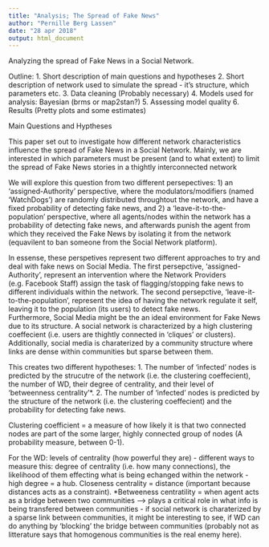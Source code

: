```yaml
---
title: "Analysis; The Spread of Fake News"
author: "Pernille Berg Lassen"
date: "28 apr 2018"
output: html_document
---
```


Analyzing the spread of Fake News in a Social Network.

Outline:
  1. Short description of main questions and hypotheses 
  2. Short description of network used to simulate the spread - it's structure, which parameters etc.
  3. Data cleaning (Probably necessary)
  4. Models used for analysis: Bayesian (brms or map2stan?)
  5. Assessing model quality
  6. Results (Pretty plots and some estimates)
  

Main Questions and Hyptheses 

This paper set out to investigate how different network characteristics influence the spread of Fake News in a Social Network. Mainly, we are interested in which parameters must be present (and to what extent) to limit the spread of Fake News stories in a thightly interconnected network

  We will explore this question from two different persepectives: 1) an 'assigned-Authority' perspective, where the modulators/modifiers (named 'WatchDogs') are randomly distributed throughtout the network, and have a fixed probability of detecting fake news, and 2) a 'leave-it-to-the-population' perspective, where all agents/nodes within the network has a probability of detecting fake news, and afterwards punish the agent from which they received the Fake News by isolating it from the network (equavilent to ban someone from the Social Network platform).
  
  In essense, these perspetives represent two different approaches to try and deal with fake news on Social Media. The first persepctive, 'assigned-Authority', represent an intervention where the Network Providers (e.g. Facebook Staff) assign the task of flagging/stopping fake news to different individuals within the network. The second persepctive, 'leave-it-to-the-population', represent the idea of having the network regulate it self, leaving it to the population (its users) to detect fake news.  
  Furthermore, Social Media might be the an ideal environment for Fake News due to its structure. A social network is characterized by a high clustering coeffecient (i.e. users are thightly connected in 'cliques' or clusters). Additionally, social media is charaterized by a community structure where links are dense within communities but sparse between them.
  
  This creates two different hypotheses:
  1. The number of 'infected' nodes is predicted by the strucutre of the network (i.e. the clustering coeffecient), the number of WD, their degree of centrality, and their level of 'betweenness centrality'*.
  2. The number of 'infected' nodes is predicted by the structure of the network (i.e. the clustering coeffecient) and the probability for detecting fake news. 
  
  
  


Clustering coefficient = a measure of how likely it is that two connected nodes are part of the some larger, highly connected group of nodes (A probability measure, between 0-1).

For the WD: levels of centrality (how powerful they are) - different ways to measure this: degree of centrality (i.e. how many connections), the likelihood of them effecting what is being echanged within the network - high degree = a hub. Closeness centrality = distance (important because distances acts as a constraint). 
*Betweeness centratility = when agent acts as a bridge between two communities --> plays a critical role in what info is being transfered between communities - if social network is charaterized by a sparse link between communities, it might be interesting to see, if WD can do anything by 'blocking' the bridge between communities (probably not as litterature says that homogenous communities is the real enemy here).  